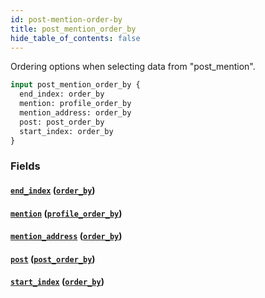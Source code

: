 ```yaml
---
id: post-mention-order-by
title: post_mention_order_by
hide_table_of_contents: false
---
```



Ordering options when selecting data from "post_mention".

```graphql
input post_mention_order_by {
  end_index: order_by
  mention: profile_order_by
  mention_address: order_by
  post: post_order_by
  start_index: order_by
}
```


### Fields

#### [`end_index`](#) ([`order_by`](../enums/order-by))




#### [`mention`](#) ([`profile_order_by`](../inputs/profile-order-by))




#### [`mention_address`](#) ([`order_by`](../enums/order-by))




#### [`post`](#) ([`post_order_by`](../inputs/post-order-by))




#### [`start_index`](#) ([`order_by`](../enums/order-by))






